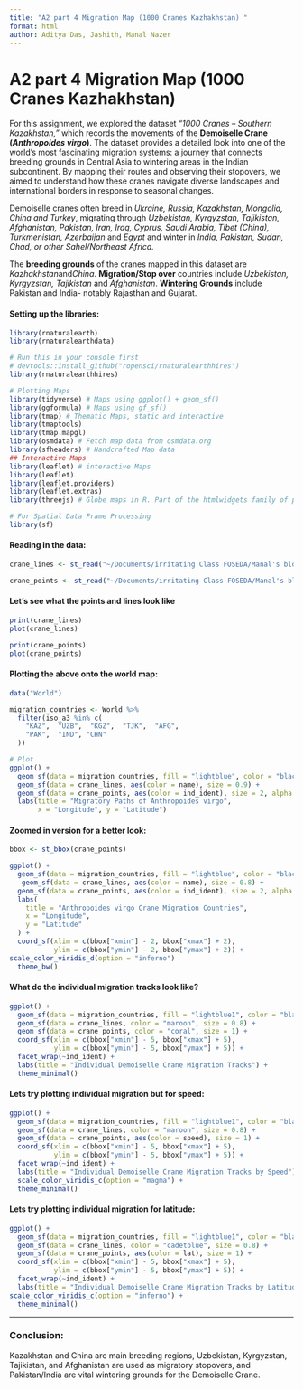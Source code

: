 ```yaml
---
title: "A2 part 4 Migration Map (1000 Cranes Kazhakhstan) "
format: html
author: Aditya Das, Jashith, Manal Nazer
---
```


# A2 part 4 Migration Map (1000 Cranes Kazhakhstan)

For this assignment, we explored the dataset *“1000 Cranes – Southern Kazakhstan,”* which records the movements of the **Demoiselle Crane (*Anthropoides virgo*)**. The dataset provides a detailed look into one of the world’s most fascinating migration systems: a journey that connects breeding grounds in Central Asia to wintering areas in the Indian subcontinent. By mapping their routes and observing their stopovers, we aimed to understand how these cranes navigate diverse landscapes and international borders in response to seasonal changes.

Demoiselle cranes often breed in *Ukraine, Russia, Kazakhstan, Mongolia, China and Turkey*, migrating through *Uzbekistan, Kyrgyzstan, Tajikistan, Afghanistan, Pakistan, Iran, Iraq, Cyprus, Saudi Arabia, Tibet (China), Turkmenistan, Azerbaijan* and *Egypt* and winter in *India, Pakistan, Sudan, Chad, or other Sahel/Northeast Africa.*

The **breeding grounds** of the cranes mapped in this dataset are *Kazhakhstan*and*China*. **Migration/Stop over** countries include *Uzbekistan, Kyrgyzstan, Tajikistan* and *Afghanistan*. **Wintering Grounds** include Pakistan and India- notably Rajasthan and Gujarat.

#### Setting up the libraries:

```r
library(rnaturalearth)
library(rnaturalearthdata)

# Run this in your console first
# devtools::install_github("ropensci/rnaturalearthhires")
library(rnaturalearthhires)

# Plotting Maps
library(tidyverse) # Maps using ggplot() + geom_sf()
library(ggformula) # Maps using gf_sf()
library(tmap) # Thematic Maps, static and interactive
library(tmaptools)
library(tmap.mapgl)
library(osmdata) # Fetch map data from osmdata.org
library(sfheaders) # Handcrafted Map data
## Interactive Maps
library(leaflet) # interactive Maps
library(leaflet)
library(leaflet.providers)
library(leaflet.extras)
library(threejs) # Globe maps in R. Part of the htmlwidgets family of packages

# For Spatial Data Frame Processing
library(sf)
```

#### Reading in the data:

```r
crane_lines <- st_read("~/Documents/irritating Class FOSEDA/Manal's blog/posts/data/1000 Cranes. Southern Kazakhstan./lines.shp")

crane_points <- st_read("~/Documents/irritating Class FOSEDA/Manal's blog/posts/data/1000 Cranes. Southern Kazakhstan./points.shp")
```

#### Let's see what the points and lines look like

```r
print(crane_lines)
plot(crane_lines)

print(crane_points)
plot(crane_points)
```

#### Plotting the above onto the world map:

```r
data("World")

migration_countries <- World %>%
  filter(iso_a3 %in% c(
    "KAZ",  "UZB",  "KGZ",  "TJK",  "AFG",  
    "PAK",  "IND", "CHN"
  ))

# Plot
ggplot() +
  geom_sf(data = migration_countries, fill = "lightblue", color = "black") +
  geom_sf(data = crane_lines, aes(color = name), size = 0.9) +
  geom_sf(data = crane_points, aes(color = ind_ident), size = 2, alpha = 0.2) +  # Points
  labs(title = "Migratory Paths of Anthropoides virgo",
       x = "Longitude", y = "Latitude")
```

#### Zoomed in version for a better look:

```r
bbox <- st_bbox(crane_points)

ggplot() +
  geom_sf(data = migration_countries, fill = "lightblue", color = "black") +
   geom_sf(data = crane_lines, aes(color = name), size = 0.8) +
  geom_sf(data = crane_points, aes(color = ind_ident), size = 2, alpha = 1) +
  labs(
    title = "Anthropoides virgo Crane Migration Countries",
    x = "Longitude", 
    y = "Latitude"
  ) +
  coord_sf(xlim = c(bbox["xmin"] - 2, bbox["xmax"] + 2),  
           ylim = c(bbox["ymin"] - 2, bbox["ymax"] + 2)) +
scale_color_viridis_d(option = "inferno")
  theme_bw()
```

#### What do the individual migration tracks look like?

```r
ggplot() +
  geom_sf(data = migration_countries, fill = "lightblue1", color = "black") +
  geom_sf(data = crane_lines, color = "maroon", size = 0.8) +
  geom_sf(data = crane_points, color = "coral", size = 1) +
  coord_sf(xlim = c(bbox["xmin"] - 5, bbox["xmax"] + 5),  
           ylim = c(bbox["ymin"] - 5, bbox["ymax"] + 5)) +
  facet_wrap(~ind_ident) +
  labs(title = "Individual Demoiselle Crane Migration Tracks") +
  theme_minimal()
```

#### Lets try plotting individual migration but for speed:

```r
ggplot() +
  geom_sf(data = migration_countries, fill = "lightblue1", color = "black") +
  geom_sf(data = crane_lines, color = "maroon", size = 0.8) +
  geom_sf(data = crane_points, aes(color = speed), size = 1) +
  coord_sf(xlim = c(bbox["xmin"] - 5, bbox["xmax"] + 5),  
           ylim = c(bbox["ymin"] - 5, bbox["ymax"] + 5)) +
  facet_wrap(~ind_ident) +
  labs(title = "Individual Demoiselle Crane Migration Tracks by Speed") +
  scale_color_viridis_c(option = "magma") +
  theme_minimal()
```

#### Lets try plotting individual migration for latitude:

```r
ggplot() +
  geom_sf(data = migration_countries, fill = "lightblue1", color = "black") +
  geom_sf(data = crane_lines, color = "cadetblue", size = 0.8) +
  geom_sf(data = crane_points, aes(color = lat), size = 1) +
  coord_sf(xlim = c(bbox["xmin"] - 5, bbox["xmax"] + 5),   
           ylim = c(bbox["ymin"] - 5, bbox["ymax"] + 5)) +
  facet_wrap(~ind_ident) +
  labs(title = "Individual Demoiselle Crane Migration Tracks by Latitude") +
scale_color_viridis_c(option = "inferno") +
  theme_minimal()
```

------------------------------------------------------------------------

### Conclusion:

Kazakhstan and China are main breeding regions, Uzbekistan, Kyrgyzstan, Tajikistan, and Afghanistan are used as migratory stopovers, and Pakistan/India are vital wintering grounds for the Demoiselle Crane.

